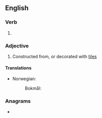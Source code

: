 ==English==

===Verb===
{{head|en|verb form}}

# {{en-past of|tile}}

===Adjective===
{{en-adj|-}}

# Constructed from, or decorated with [[tile]]s

====Translations====
{{trans-top|covered with tiles}}
* Norwegian:
*: Bokmål: {{t|nb|flislagt}}
{{trans-mid}}
{{trans-bottom}}

===Anagrams===
* {{anagrams|en|lited|tilde}}